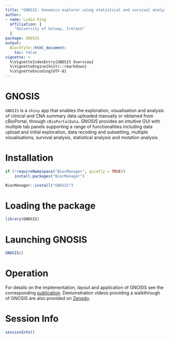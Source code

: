 ```yaml
---
title: "GNOSIS: Genomics explorer using statistical and survival analysis in R"
author:
- name: Lydia King
  affiliation: [
    "University of Galway, Ireland"
  ]
package: GNOSIS
output:
  BiocStyle::html_document:
    toc: false
vignette: >
  %\VignetteIndexEntry{GNOSIS Overview}
  %\VignetteEngine{knitr::rmarkdown}
  %\VignetteEncoding{UTF-8}
---
```


# GNOSIS

`GNOSIS` is a `shiny` app that enables the exploration, visualisation and 
analysis of clinical and CNA summary data uploaded manually or obtained 
from cBioPortal, through `cBioPortalData`. GNOSIS provides an intuitive 
GUI with multiple tab panels supporting a range of functionalities including 
data upload and initial exploration, data recoding and subsetting, multiple 
visualisations, survival analysis, statistical analysis and mutation analysis.

# Installation

```r
if (!requireNamespace("BiocManager", quietly = TRUE))
    install.packages("BiocManager")

BiocManager::install("GNOSIS")
```

# Loading the package

```r
library(GNOSIS)
```

# Launching GNOSIS

```r
GNOSIS()
```

# Operation

For details on the implementation, layout and application of GNOSIS see the corresponding [publication](https://hrbopenresearch.org/articles/5-8#). 
Demonstration videos providing a walkthrough of GNOSIS are also provided on [Zenodo](https://zenodo.org/record/5788659). 

# Session Info

```r
sessionInfo()
```

```r


```
